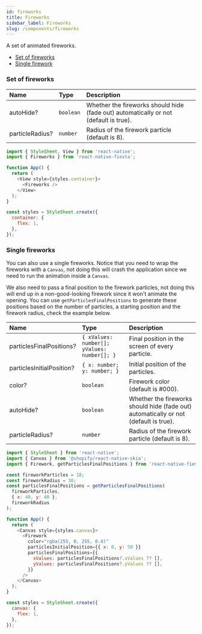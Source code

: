 ```yaml
---
id: fireworks
title: Fireworks
sidebar_label: Fireworks
slug: /components/fireworks
---
```


A set of animated fireworks.

- [Set of fireworks](#set-of-fireworks)
- [Single firework](#single-firework)

### Set of fireworks

| Name            | Type      | Description                                                                          |
| :-------------- | :-------- | :----------------------------------------------------------------------------------- |
| autoHide?       | `boolean` | Whether the fireworks should hide (fade out) automatically or not (default is true). |
| particleRadius? | `number`  | Radius of the firework particle (default is 8).                                      |

```js
import { StyleSheet, View } from 'react-native';
import { Fireworks } from 'react-native-fiesta';

function App() {
  return (
    <View style={styles.container}>
      <Fireworks />
    </View>
  );
}

const styles = StyleSheet.create({
  container: {
    flex: 1,
  },
});
```

### Single fireworks

You can also use a single fireworks. Notice that you need to wrap the fireworks with a `Canvas`, not doing this will crash the application since we need to run the animation inside a `Canvas`.

We also need to pass a final position to the firework particles, not doing this will end up in a non-good-looking firework since it won't animate the opening. You can use `getParticlesFinalPositions` to generate these positions based on the number of particles, a starting position and the firework radius, check the example below.

| Name                      | Type                                        | Description                                                                          |
| :------------------------ | :------------------------------------------ | :----------------------------------------------------------------------------------- |
| particlesFinalPositions?  | `{ xValues: number[]; yValues: number[]; }` | Final position in the screen of every particle.                                      |
| particlesInitialPosition? | `{ x: number; y: number; }`                 | Initial position of the particles.                                                   |
| color?                    | `boolean`                                   | Firework color (default is #000).                                                    |
| autoHide?                 | `boolean`                                   | Whether the fireworks should hide (fade out) automatically or not (default is true). |
| particleRadius?           | `number`                                    | Radius of the firework particle (default is 8).                                      |

```js
import { StyleSheet } from 'react-native';
import { Canvas } from '@shopify/react-native-skia';
import { Firework, getParticlesFinalPositions } from 'react-native-fiesta';

const fireworkParticles = 18;
const fireworkRadius = 30;
const particlesFinalPositions = getParticlesFinalPositions(
  fireworkParticles,
  { x: 40, y: 40 },
  fireworkRadius
);

function App() {
  return (
    <Canvas style={styles.canvas}>
      <Firework
        color="rgba(255, 0, 255, 0.4)"
        particlesInitialPosition={{ x: 0, y: 50 }}
        particlesFinalPositions={{
          xValues: particlesFinalPositions?.xValues ?? [],
          yValues: particlesFinalPositions?.yValues ?? [],
        }}
      />
    </Canvas>
  );
}

const styles = StyleSheet.create({
  canvas: {
    flex: 1,
  },
});
```
